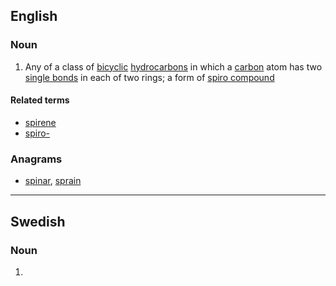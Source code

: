==English==

===Noun===
{{en-noun}}

#{{organic compound}} Any of a class of [[bicyclic]] [[hydrocarbon]]s in which a [[carbon]] atom has two [[single bond]]s in each of two rings; a form of [[spiro compound]]

====Related terms====
*[[spirene]]
*[[spiro-]]

===Anagrams===
* [[spinar#English|spinar]], [[sprain#English|sprain]]

----

==Swedish==

===Noun===
{{infl|sv|noun form}}

# {{sv-noun-form-def|spira}}